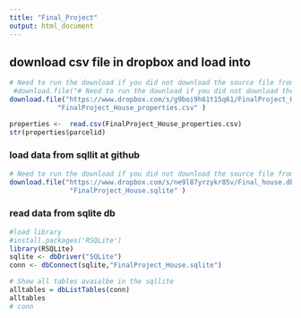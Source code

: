 ```yaml
---
title: "Final_Project"
output: html_document
---
```

 
## download csv file in dropbox and load into  

 

```r

# Need to run the download if you did not download the source file from dropbox 
 #download.file("# Need to run the download if you did not download the source file from dropbox 
download.file("https://www.dropbox.com/s/g9boi9h61t15q61/FinalProject_House_properties.csv?raw=1", 
            "FinalProject_House_properties.csv" )

properties <-  read.csv(FinalProject_House_properties.csv)
str(properties$parcelid)
```

### load data from sqllit at github 

```r

# Need to run the download if you did not download the source file from dropbox 
download.file("https://www.dropbox.com/s/ne9l87yrzykr85v/Final_house.db?raw=1", 
               "FinalProject_House.sqlite" )

```
### read data from sqlite db

```r
#load library
#install.packages('RSQLite')
library(RSQLite)
sqlite <- dbDriver("SQLite")
conn <- dbConnect(sqlite,"FinalProject_House.sqlite")

# Show all tables avaialbe in the sqllite
alltables = dbListTables(conn)
alltables
# conn 
```


